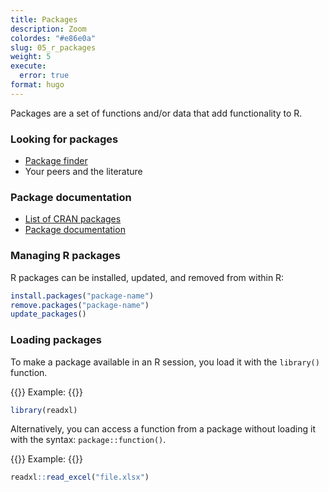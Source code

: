 ```yaml
---
title: Packages
description: Zoom
colordes: "#e86e0a"
slug: 05_r_packages
weight: 5
execute:
  error: true
format: hugo
---
```


Packages are a set of functions and/or data that add functionality to R.

### Looking for packages

- [Package finder](https://rdrr.io/find/?repos=cran%2Cbioc%2Crforge%2Cgithub&fuzzy_slug=){target="_blank"}
- Your peers and the literature

### Package documentation

- [List of CRAN packages](https://cran.r-project.org/web/packages/available_packages_by_name.html){target="_blank"}
- [Package documentation](https://rdrr.io/){target="_blank"}

### Managing R packages

R packages can be installed, updated, and removed from within R:

```.r
install.packages("package-name")
remove.packages("package-name")
update_packages()
```

### Loading packages

To make a package available in an R session, you load it with the `library()` function.

{{<ex>}}
Example:
{{</ex>}}

```.r
library(readxl)
```

Alternatively, you can access a function from a package without loading it with the syntax: `package::function()`.

{{<ex>}}
Example:
{{</ex>}}

```.r
readxl::read_excel("file.xlsx")
```
